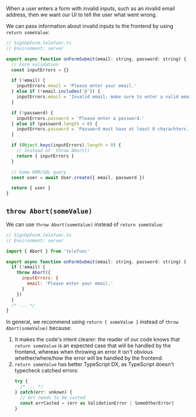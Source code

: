 When a user enters a form with invalid inputs, such as an invalid email address, then we want our UI to tell the user what went wrong.

We can pass information about invalid inputs to the frontend by using `return someValue`:

```js
// SignUpForm.telefunc.ts
// Environment: server

export async function onFormSubmit(email: string, password: string) {
  // Form validation
  const inputErrors = {}

  if (!email) {
    inputErrors.email = 'Please enter your email.'
  } else if (!email.includes('@')) {
    inputErrors.email = 'Invalid email; make sure to enter a valid email.'
  }

  if (!password) {
    inputErrors.password = 'Please enter a password.'
  } else if (password.length < 8) {
    inputErrors.password = 'Password must have at least 8 charachters.'
  }

  if (Object.keys(inputErrors).length > 0) {
    // Instead of `throw Abort()`
    return { inputErrors }
  }

  // Some ORM/SQL query
  const user = await User.create({ email, password })

  return { user }
}
```

## `throw Abort(someValue)`

We can use `throw Abort(someValue)` instead of `return someValue`:

```js
// SignUpForm.telefunc.ts
// Environment: server

import { Abort } from 'telefunc'

export async function onFormSubmit(email: string, password: string) {
  if (!email) {
    throw Abort({
      inputErrors: {
        email: 'Please enter your email.'
      }
    })
  }
  /* ... */
}
```

In general, we recommend using `return { someValue }` instead of `throw Abort(someValue)` because:
 1. It makes the code's intent clearer: the reader of our code knows that `return someValue` is an expected case that will be handled by the frontend, whereas when throwing an error it isn't obvious whether/where/how the error will be handled by the frontend.
 1. `return someValue` has better TypeScript DX, as TypeScript doesn't typecheck catched errors:
    ```ts
    try {
      /* ... */
    } catch(err: unkown) {
      // err needs to be casted
      const errCasted = (err as ValidationError | SomeOtherError)
    }
    ```

